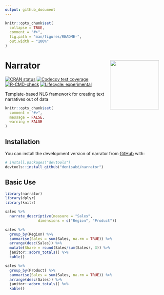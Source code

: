 ```yaml
---
output: github_document
---
```




```r
knitr::opts_chunk$set(
  collapse = TRUE,
  comment = "#>",
  fig.path = "man/figures/README-",
  out.width = "100%"
)
```

<!-- README.md is generated from README.Rmd. Please edit that file -->
# Narrator <img src="man/figures/hex.png" align="right" alt="" width="160" />

<!-- badges: start -->
[![CRAN status](https://www.r-pkg.org/badges/version/narrator)](https://CRAN.R-project.org/package=narrator)
[![Codecov test coverage](https://codecov.io/gh/denisabd/narrator/branch/main/graph/badge.svg)](https://app.codecov.io/gh/denisabd/narrator?branch=main)
[![R-CMD-check](https://github.com/denisabd/narrator/actions/workflows/R-CMD-check.yaml/badge.svg)](https://github.com/denisabd/narrator/actions/workflows/R-CMD-check.yaml)
[![Lifecycle: experimental](https://img.shields.io/badge/lifecycle-experimental-orange.svg)](https://lifecycle.r-lib.org/articles/stages.html#experimental)
<!-- badges: end -->

Template-based NLG framework for creating text narratives out of data

```r
knitr::opts_chunk$set(
  comment = "#>",
  message = FALSE,
  warning = FALSE
)
```


## Installation

You can install the development version of narrator from [GitHub](https://github.com/) with:

```r
# install.packages("devtools")
devtools::install_github("denisabd/narrator")
```


## Basic Use

```r
library(narrator)
library(dplyr)
library(knitr)

sales %>%
  narrate_descriptive(measure = "Sales",
               dimensions = c("Region", "Product"))
```
```r
sales %>%
  group_by(Region) %>%
  summarise(Sales = sum(Sales, na.rm = TRUE)) %>%
  arrange(desc(Sales)) %>%
  mutate(Share = round(Sales/sum(Sales), 3)) %>%
  janitor::adorn_totals() %>%
  kable()
```


```r
sales %>%
  group_by(Product) %>%
  summarise(Sales = sum(Sales, na.rm = TRUE)) %>%
  arrange(desc(Sales)) %>%
  janitor::adorn_totals() %>%
  kable()
```
